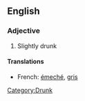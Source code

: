 ==English==
===Adjective===
#Slightly drunk
====Translations====
*French: [[émeché]], [[gris]]

[[Category:Drunk]]